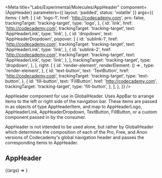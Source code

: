 

<Meta
  title="Labs/Experimental/Molecules/AppHeader"
  component={AppHeader}
  parameters={{ layout: 'padded', status: 'volatile' }}
  args={{
    items: {
      left: [
        {
          id: 'logo-1',
          href: 'http://codecademy.com',
          pro: false,
          trackingTarget: 'tracking-target',
          type: 'logo',
        },
        {
          id: 'link',
          href: 'http://codecademy.com',
          trackingTarget: 'tracking-target',
          text: 'AppHeaderLink',
          type: 'link',
        },
        {
          id: 'dropdown',
          text: 'AppHeaderDropdown',
          popover: [
            {
              id: 'sublink-1',
              href: 'http://codecademy.com',
              trackingTarget: 'tracking-target',
              text: 'AppHeaderLink',
              type: 'link',
            },
            {
              id: 'sublink-2',
              href: 'http://codecademy.com',
              trackingTarget: 'tracking-target',
              text: 'AppHeaderLink',
              type: 'link',
            },
          ],
          trackingTarget: 'tracking-target',
          type: 'dropdown',
        },
      ],
      right: [
        {
          id: 'render-element',
          renderElement: () => <IconButton icon={FaviconIcon} />,
          type: 'render-element',
        },
        {
          id: 'text-button',
          text: 'TextButton',
          href: 'http://codecademy.com',
          trackingTarget: 'tracking-target',
          type: 'text-button',
        },
        {
          id: 'fill-button',
          text: 'FillButton',
          href: 'http://codecademy.com',
          trackingTarget: 'tracking-target',
          type: 'fill-button',
        },
      ],
    },
  }}
/>

AppHeader component for use in GlobalHeader. Uses AppBar to arrange items to the left or right side of the navigation bar. These items are passed in as objects of type AppHeaderItem, and map to AppHeaderLogo, AppHeaderLink, AppHeaderDropdown, TextButton, FillButton, or a custom component passed in by the consumer.

AppHeader is not intended to be used alone, but rather by GlobalHeader which determines the composition of each of the Pro, Free, and Anon versions of Codecademy's global navigation header and passes the corresponding items to AppHeader.

## AppHeader

<Canvas>
  <Story name="AppHeader">{(args) => <AppHeader {...args} />}</Story>
</Canvas>

<PropsTable story="AppHeader" />
